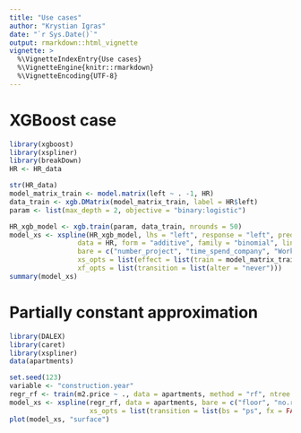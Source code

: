 ```yaml
---
title: "Use cases"
author: "Krystian Igras"
date: "`r Sys.Date()`"
output: rmarkdown::html_vignette
vignette: >
  %\VignetteIndexEntry{Use cases}
  %\VignetteEngine{knitr::rmarkdown}
  %\VignetteEncoding{UTF-8}
---
```


# XGBoost case

```r
library(xgboost)
library(xspliner)
library(breakDown)
HR <- HR_data

str(HR_data)
model_matrix_train <- model.matrix(left ~ . -1, HR)
data_train <- xgb.DMatrix(model_matrix_train, label = HR$left)
param <- list(max_depth = 2, objective = "binary:logistic")

HR_xgb_model <- xgb.train(param, data_train, nrounds = 50)
model_xs <- xspline(HR_xgb_model, lhs = "left", response = "left", predictors = colnames(HR)[-7],
                 data = HR, form = "additive", family = "binomial", link = "logit",
                 bare = c("number_project", "time_spend_company", "Work_accident", "promotion_last_5years"),
                 xs_opts = list(effect = list(train = model_matrix_train)),
                 xf_opts = list(transition = list(alter = "never"))) 
summary(model_xs)
```

# Partially constant approximation

```r
library(DALEX)
library(caret)
library(xspliner)
data(apartments)

set.seed(123)
variable <- "construction.year"
regr_rf <- train(m2.price ~ ., data = apartments, method = "rf", ntree = 100)
model_xs <- xspline(regr_rf, data = apartments, bare = c("floor", "no.rooms"),
                    xs_opts = list(transition = list(bs = "ps", fx = FALSE, k = 20, m = -1)))
plot(model_xs, "surface")
```
